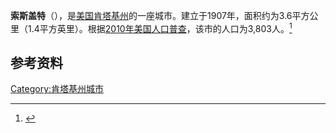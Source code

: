 {{Infobox City 
|chinese_name = 索斯盖特
|official_name = Southgate
|image_flag = 
|image_seal = 
|image_skyline = 
|image_map = KYMap-doton-Southgate.PNG
|map_caption =
|subdivision_type = [[國家|國家]]
|subdivision_name = {{USA}}
|leader_title = 
|leader_name = 
|subdivision_type1 = [[美國行政區劃|州]]
|subdivision_name1 = [[肯塔基州|肯塔基州]]
|subdivision_type2 = [[肯塔基州行政区划|县]]
|subdivision_name2 = Campbell
|found_title            = 正式立市
|found_date             = 1907年
|area_total = 3.6
|area_land = 
|area_water = 
|population_as_of = 2010
|population_total = 3,803
|population_density = 
|timezone = 
|utc_offset = 
|timezone_DST = 
|utc_offset_DST = 
}}

'''索斯盖特'''（{{lang-en|'''Southgate'''}}），是[[美国|美国]][[肯塔基州|肯塔基州]]的一座城市。建立于1907年，面积约为3.6平方公里（1.4平方英里）。根据[[2010年美国人口普查|2010年美国人口普查]]，该市的人口为3,803人。<ref name=census>{{cite web |url = http://www.census.gov/prod/www/abs/decennial/ |title = Census of Population and Housing |publisher = U.S. Census Bureau |accessdate = November 18, 2011 |archive-url = https://web.archive.org/web/20060208103743/http://www.census.gov/prod/www/abs/decennial/ |archive-date = 2006-02-08 |dead-url = yes }}</ref>

== 参考资料 ==
{{reflist}}

[[Category:肯塔基州城市|Category:肯塔基州城市]]


{{Kentucky-stub}}